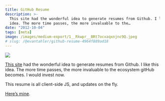 ```yaml
---
title: GitHub Resume
description: >-
  This site had the wonderful idea to generate resumes from Github. I like this
  idea. The more time passes, the more invaluable to the…
date: "2012-10-04"
tags: [meta]
image: /images/medium-export/1__Rkwpr__BRt7ocxaqxnjnc9Q.jpeg
# slug: /@evantahler/github-resume-4964f889ad18
---
```


![](/images/medium-export/1__Rkwpr__BRt7ocxaqxnjnc9Q.jpeg)

[This site](http://resume.github.com/) had the wonderful idea to generate resumes from Github. I like this idea. The more time passes, the more invaluable to the ecosystem gitHub becomes. I would invest now.

This resume is all client-side JS, and updates on the fly.

[Here’s mine](http://resume.github.com/?evantahler).
